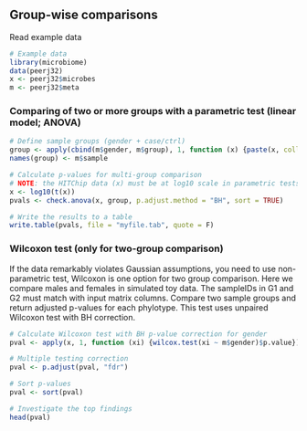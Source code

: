 

## Group-wise comparisons


Read example data

```r
# Example data
library(microbiome)
data(peerj32)
x <- peerj32$microbes
m <- peerj32$meta
```

### Comparing of two or more groups with a parametric test (linear model; ANOVA)

```r
# Define sample groups (gender + case/ctrl)
group <- apply(cbind(m$gender, m$group), 1, function (x) {paste(x, collapse = "-")})
names(group) <- m$sample

# Calculate p-values for multi-group comparison
# NOTE: the HITChip data (x) must be at log10 scale in parametric tests!
x <- log10(t(x))
pvals <- check.anova(x, group, p.adjust.method = "BH", sort = TRUE)

# Write the results to a table
write.table(pvals, file = "myfile.tab", quote = F)
```


### Wilcoxon test (only for two-group comparison)

If the data remarkably violates Gaussian assumptions, you need to use
non-parametric test, Wilcoxon is one option for two group
comparison. Here we compare males and females in simulated toy
data. The sampleIDs in G1 and G2 must match with input matrix
columns. Compare two sample groups and return adjusted p-values for
each phylotype. This test uses unpaired Wilcoxon test with BH
correction.

```r
# Calculate Wilcoxon test with BH p-value correction for gender
pval <- apply(x, 1, function (xi) {wilcox.test(xi ~ m$gender)$p.value})

# Multiple testing correction
pval <- p.adjust(pval, "fdr")

# Sort p-values
pval <- sort(pval)

# Investigate the top findings
head(pval)
```


